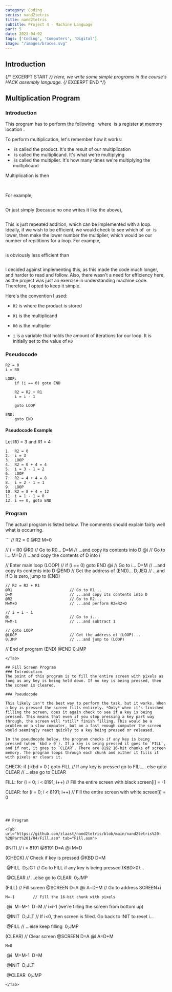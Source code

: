 ```yaml
---
category: Coding
series: nand2tetris
title: nand2tetris
subtitle: Project 4 - Machine Language
part: 5
date: 2023-04-02
tags: ['Coding', 'Computers', 'Digital']
image: "/images/braces.svg"
---
```


## Introduction

{/* EXCERPT START */}
Here, we write some simple programs in the course's HACK assembly language.
{/* EXCERPT END */}

## Multiplication Program

### Introduction

This program has to perform the following: <Math equation=" R_2 = R_1 \times R_0 " /> where <Math equation=" R_n " /> is a register at memory location <Math equation=" n " />.

To perform multiplication, let's remember how it works:

- <Math equation=" R_2 " /> is called the product. It's the result of our multiplication
- <Math equation=" R_1 " /> is called the multiplicand. It's what we're multiplying
- <Math equation=" R_0 " /> is called the multiplier. It's how many times we're multiplying the multiplicand

Multiplication is then

<Math inline="false" equation=" R_2 = R_1 \times R_0 "/>
<Math inline="false" equation=" R_2 = R_{1,1} + R_{1,2} + R_{1,3} + \cdots + R_{1, R_0} "/>

For example,

<Math inline="false" equation=" 7 \times 4 = 7_1 + 7_2 + 7_3 + 7_4 "/>

Or just simply (because no one writes it like the above),

<Math inline="false" equation=" 7 \times 4 = 7 + 7 + 7 + 7 "/>

This is just repeated addition, which can be implemented with a loop. Ideally, if we wish to be efficient, we would check to see which of <Math equation=" R_1 " /> or <Math equation=" R_2 " /> is lower, then make the lower number the multiplier, which would be our number of repititions for a loop. For example,

<Math inline="false" equation=" 3 \times 4000 = 3 + 3 + 3 + 3 + \ldots "/>

is obviously less efficient than

<Math inline="false" equation=" 4000 \times 3 = 4000 + 4000 + 4000 "/>

I decided against implementing this, as this made the code much longer, and harder to read and follow. Also, there wasn't a need for efficiency here, as the project was just an exercise in understanding machine code. Therefore, I opted to keep it simple.

Here's the convention I used:

- `R2` is where the product is stored

- `R1` is the multiplicand
- `R0` is the multiplier
- `i` is a variable that holds the amount of iterations for our loop. It is initially set to the value of `R0`

### Pseudocode
```
R2 = 0
i = R0

LOOP:
    if (i == 0) goto END

    R2 = R2 + R1
    i = i - 1

    goto LOOP

END:
    goto END
```

#### Pseudocode Example

Let R0 = 3 and R1 = 4

```
1.  R2 = 0
2.  i = 3
3.  LOOP
4.  R2 = 0 + 4 = 4
5.  i = 3 - 1 = 2
6.  LOOP
7.  R2 = 4 + 4 = 8
8.  i = 2 - 1 = 1
9.  LOOP
10. R2 = 8 + 4 = 12
11. i = 1 - 1 = 0
12. i == 0, goto END
```

### Program

The actual program is listed below. The comments should explain fairly well what is occurring.

<Tab url="https://github.com/zlaast/nand2tetris/blob/main/nand2tetris%20-%20Part%201/04/Mult.asm" tab="Mult.asm">
```
// R2 = 0
@R2
M=0

// i = R0
@R0                             // Go to R0...
D=M                             // ...and copy its contents into D
@i                              // Go to i...
M=D                             // ...and copy the contents of D into i

// Enter main loop
(LOOP)
    // if (i == 0) goto END
    @i                          // Go to i...
    D=M                         // ...and copy its contents into D
    @END                        // Get the address of (END)...
    D;JEQ                       // ...and if D is zero, jump to (END)

    // R2 = R2 + R1
    @R1                         // Go to R1...
    D=M                         // ...and copy its contents into D
    @R2                         // Go to R2...
    M=M+D                       // ...and perform R2=R2+D

    // i = i - 1
    @i                          // Go to i...
    M=M-1                       // ...and subtract 1

    // goto LOOP
    @LOOP                       // Get the address of (LOOP)...
    0;JMP                       // ...and jump to (LOOP)

// End of program
(END)
    @END
    0;JMP
```
</Tab>

## Fill Screen Program
### Introduction
The point of this program is to fill the entire screen with pixels as long as any key is being held down. If no key is being pressed, then the screen is cleared.

### Pseudocode

This likely isn't the best way to perform the task, but it works. When a key is pressed the screen fills entirely. *Only* when it's finished filling the screen, does it again check to see if a key is being pressed. This means that even if you stop pressing a key part way through, the screen will *still* finish filling. This would be a problem on a slow computer, but on a fast enough computer the screen would seemingly react quickly to a key being pressed or released.

In the pseudocode below, the program checks if any key is being pressed (when `kbd > 0`). If a key is being pressed it goes to `FILL`, and if not, it goes to `CLEAR`. There are 8192 16-bit chunks of screen memory. The program loops through each chunk and either it fills it with pixels or clears it.

```
CHECK:
    if ( kbd > 0 ) goto FILL            // If any key is pressed go to FILL...
    else goto CLEAR                     // ...else go to CLEAR

FILL:
    for (i = 0; i < 8191; i++)          // Fill the entire screen with black
        screen[i] = -1

CLEAR:
    for (i = 0; i < 8191; i++)          // Fill the entire screen with white
        screen[i] = 0
```



## Program

<Tab url="https://github.com/zlaast/nand2tetris/blob/main/nand2tetris%20-%20Part%201/04/Fill.asm" tab="Fill.asm">

```
(INIT)          // i = 8191
    @8191
    D=A
    @i
    M=D         

(CHECK)         // Check if key is pressed
    @KBD
    D=M

​	@FILL
​	D;JGT       // Go to FILL if any key is being pressed (KBD>0)...

​	@CLEAR      // ...else go to CLEAR
​	0;JMP

(FILL)          // Fill screen
    @SCREEN
    D=A
    @i
    A=D+M       // Go to address SCREEN+i

	M=-1        // Fill the 16-bit chunk with pixels

​	@i
​	M=M-1
​	D=M         // i=i-1 (we're filling the screen from bottom up)

​	@INIT
​	D;JLT       // If i<0, then screen is filled. Go back to INIT to reset i...

​	@FILL       // ...else keep filling
​	0;JMP

(CLEAR)         // Clear screen
    @SCREEN
    D=A
    @i
    A=D+M

	M=0

​	@i
​	M=M-1
​	D=M

​	@INIT
​	D;JLT

​	@CLEAR
​	0;JMP
```
</Tab>